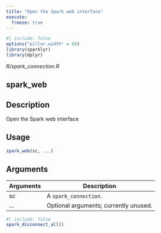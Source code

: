 ```yaml
---
title: "Open the Spark web interface"
execute:
  freeze: true
---
```


```r
#| include: false
options("pillar.width" = 60)
library(sparklyr) 
library(dplyr)
```

*R/spark_connection.R*

## spark_web

## Description
Open the Spark web interface 


## Usage
```r
spark_web(sc, ...) 
```

## Arguments
|Arguments|Description|
|---|---|
| sc | A `spark_connection`. |
| ... | Optional arguments; currently unused. |








```r
#| include: false
spark_disconnect_all()
```
